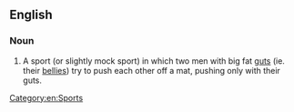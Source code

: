 ==English==

===Noun===
{{en-noun|-|head=[[gut]] [[barging]]}}
# {{lb|en|British}} A sport (or slightly mock sport) in which two men with big fat [[gut]]s (ie. their [[belly|bellies]]) try to push each other off a mat, pushing only with their guts.
[[Category:en:Sports]]